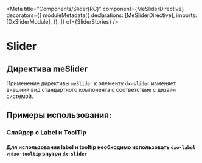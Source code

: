 
<Meta
  title="Components/Slider(RC)"
  component={MeSliderDirective}
  decorators={[
    moduleMetadata({
      declarations: [MeSliderDirective],
      imports: [DxSliderModule],
    }),
  ]}
  of={SliderStories}
/>

# Slider

## Директива meSlider

Применение директивы `meSlider` к элементу `dx-slider` изменяет внешний вид стандартного компонента с соответствие с дизайн системой.

<Canvas name="Default" of={SliderStories.Default} />
<Controls of={SliderStories.Default} />
<Source of={SliderStories.Default} dark />

## Примеры использования:

### Слайдер с Label и ToolTip

<Canvas name="WithLabel" of={SliderStories.WithLabelAndTooltip} />

#### Для использования label и tooltip необходимо использовать `dxo-label` и `dxo-tooltip` внутри `dx-slider`

<Source of={SliderStories.WithLabelAndTooltip} dark language="html" />
